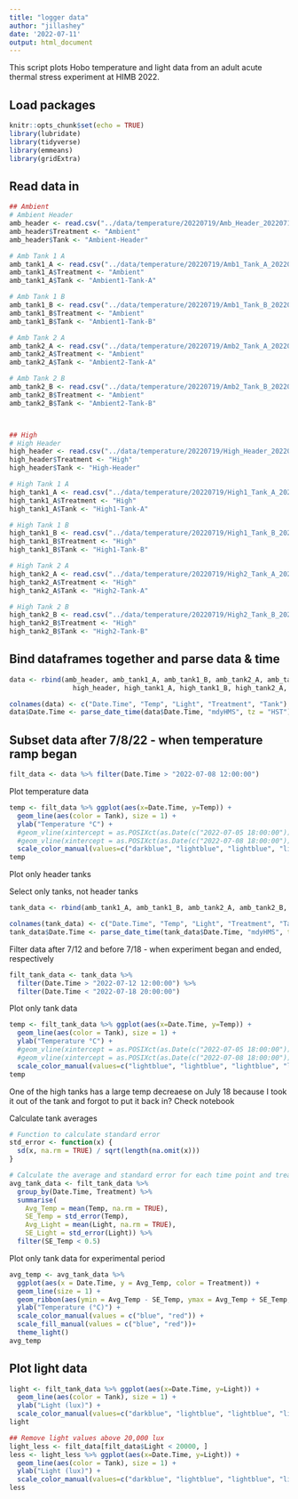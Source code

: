 ```yaml
---
title: "logger data"
author: "jillashey"
date: '2022-07-11'
output: html_document
---
```


This script plots Hobo temperature and light data from an adult acute thermal stress experiment at HIMB 2022. 

## Load packages
```r
knitr::opts_chunk$set(echo = TRUE)
library(lubridate)
library(tidyverse)
library(emmeans)
library(gridExtra)
```

## Read data in 
```r
## Ambient
# Ambient Header
amb_header <- read.csv("../data/temperature/20220719/Amb_Header_20220719.csv", sep=",", header=T, na.strings = "NA")[ ,2:4]
amb_header$Treatment <- "Ambient"
amb_header$Tank <- "Ambient-Header"

# Amb Tank 1 A
amb_tank1_A <- read.csv("../data/temperature/20220719/Amb1_Tank_A_20220719.csv", sep=",", header=T, na.strings = "NA")[ ,2:4]
amb_tank1_A$Treatment <- "Ambient"
amb_tank1_A$Tank <- "Ambient1-Tank-A"

# Amb Tank 1 B
amb_tank1_B <- read.csv("../data/temperature/20220719/Amb1_Tank_B_20220719.csv", sep=",", header=T, na.strings = "NA")[ ,2:4]
amb_tank1_B$Treatment <- "Ambient"
amb_tank1_B$Tank <- "Ambient1-Tank-B"

# Amb Tank 2 A
amb_tank2_A <- read.csv("../data/temperature/20220719/Amb2_Tank_A_20220719.csv", sep=",", header=T, na.strings = "NA")[ ,2:4]
amb_tank2_A$Treatment <- "Ambient"
amb_tank2_A$Tank <- "Ambient2-Tank-A"

# Amb Tank 2 B
amb_tank2_B <- read.csv("../data/temperature/20220719/Amb2_Tank_B_20220719.csv", sep=",", header=T, na.strings = "NA")[ ,2:4]
amb_tank2_B$Treatment <- "Ambient"
amb_tank2_B$Tank <- "Ambient2-Tank-B"



## High
# High Header
high_header <- read.csv("../data/temperature/20220719/High_Header_20220719.csv", sep=",", header=T, na.strings = "NA")[ ,2:4]
high_header$Treatment <- "High"
high_header$Tank <- "High-Header"

# High Tank 1 A
high_tank1_A <- read.csv("../data/temperature/20220719/High1_Tank_A_20220719.csv", sep=",", header=T, na.strings = "NA")[ ,2:4]
high_tank1_A$Treatment <- "High"
high_tank1_A$Tank <- "High1-Tank-A"

# High Tank 1 B
high_tank1_B <- read.csv("../data/temperature/20220719/High1_Tank_B_20220719.csv", sep=",", header=T, na.strings = "NA")[ ,2:4]
high_tank1_B$Treatment <- "High"
high_tank1_B$Tank <- "High1-Tank-B"

# High Tank 2 A
high_tank2_A <- read.csv("../data/temperature/20220719/High2_Tank_A_20220719.csv", sep=",", header=T, na.strings = "NA")[ ,2:4]
high_tank2_A$Treatment <- "High"
high_tank2_A$Tank <- "High2-Tank-A"

# High Tank 2 B
high_tank2_B <- read.csv("../data/temperature/20220719/High2_Tank_B_20220719.csv", sep=",", header=T, na.strings = "NA")[ ,2:4]
high_tank2_B$Treatment <- "High"
high_tank2_B$Tank <- "High2-Tank-B"
```

## Bind dataframes together and parse data & time
```r
data <- rbind(amb_header, amb_tank1_A, amb_tank1_B, amb_tank2_A, amb_tank2_B,
                high_header, high_tank1_A, high_tank1_B, high_tank2_A, high_tank2_B)

colnames(data) <- c("Date.Time", "Temp", "Light", "Treatment", "Tank")
data$Date.Time <- parse_date_time(data$Date.Time, "mdyHMS", tz = "HST")
```

## Subset data after 7/8/22 - when temperature ramp began
```r
filt_data <- data %>% filter(Date.Time > "2022-07-08 12:00:00")
```

Plot temperature data
```r
temp <- filt_data %>% ggplot(aes(x=Date.Time, y=Temp)) +
  geom_line(aes(color = Tank), size = 1) +
  ylab("Temperature °C") + 
  #geom_vline(xintercept = as.POSIXct(as.Date(c("2022-07-05 18:00:00")))) +
  #geom_vline(xintercept = as.POSIXct(as.Date(c("2022-07-08 18:00:00")))) +
  scale_color_manual(values=c("darkblue", "lightblue", "lightblue", "lightblue", "lightblue", "darkred", "pink", "pink", "pink", "pink"))
temp
```

Plot only header tanks 



Select only tanks, not header tanks
```r
tank_data <- rbind(amb_tank1_A, amb_tank1_B, amb_tank2_A, amb_tank2_B, high_tank1_A, high_tank1_B, high_tank2_A, high_tank2_B)

colnames(tank_data) <- c("Date.Time", "Temp", "Light", "Treatment", "Tank")
tank_data$Date.Time <- parse_date_time(tank_data$Date.Time, "mdyHMS", tz = "HST")
```

Filter data after 7/12 and before 7/18 - when experiment began and ended, respectively 
```r
filt_tank_data <- tank_data %>% 
  filter(Date.Time > "2022-07-12 12:00:00") %>%
  filter(Date.Time < "2022-07-18 20:00:00")
```

Plot only tank data
```r
temp <- filt_tank_data %>% ggplot(aes(x=Date.Time, y=Temp)) +
  geom_line(aes(color = Tank), size = 1) +
  ylab("Temperature °C") + 
  #geom_vline(xintercept = as.POSIXct(as.Date(c("2022-07-05 18:00:00")))) +
  #geom_vline(xintercept = as.POSIXct(as.Date(c("2022-07-08 18:00:00")))) +
  scale_color_manual(values=c("lightblue", "lightblue", "lightblue", "lightblue", "pink", "pink", "pink", "pink"))
temp
```

One of the high tanks has a large temp decreaese on July 18 because I took it out of the tank and forgot to put it back in? Check notebook

Calculate tank averages
```r
# Function to calculate standard error
std_error <- function(x) {
  sd(x, na.rm = TRUE) / sqrt(length(na.omit(x)))
}

# Calculate the average and standard error for each time point and treatment
avg_tank_data <- filt_tank_data %>%
  group_by(Date.Time, Treatment) %>%
  summarise(
    Avg_Temp = mean(Temp, na.rm = TRUE),
    SE_Temp = std_error(Temp),
    Avg_Light = mean(Light, na.rm = TRUE),
    SE_Light = std_error(Light)) %>%
  filter(SE_Temp < 0.5)
```

Plot only tank data for experimental period 
```r
avg_temp <- avg_tank_data %>%
  ggplot(aes(x = Date.Time, y = Avg_Temp, color = Treatment)) +
  geom_line(size = 1) +
  geom_ribbon(aes(ymin = Avg_Temp - SE_Temp, ymax = Avg_Temp + SE_Temp, fill = Treatment), alpha = 0.2) +
  ylab("Temperature (°C)") +
  scale_color_manual(values = c("blue", "red")) +
  scale_fill_manual(values = c("blue", "red"))+
  theme_light()
avg_temp
```

## Plot light data
```r
light <- filt_tank_data %>% ggplot(aes(x=Date.Time, y=Light)) +
  geom_line(aes(color = Tank), size = 1) +
  ylab("Light (lux)") + 
  scale_color_manual(values=c("darkblue", "lightblue", "lightblue", "lightblue", "lightblue", "darkred", "pink", "pink", "pink", "pink"))
light

## Remove light values above 20,000 lux
light_less <- filt_data[filt_data$Light < 20000, ]
less <- light_less %>% ggplot(aes(x=Date.Time, y=Light)) +
  geom_line(aes(color = Tank), size = 1) +
  ylab("Light (lux)") + 
  scale_color_manual(values=c("darkblue", "lightblue", "lightblue", "lightblue", "lightblue", "darkred", "pink", "pink", "pink", "pink"))
less
```









